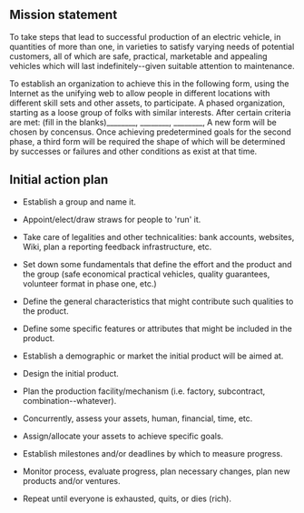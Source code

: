 ==Mission statement==

To take steps that lead to successful production of an electric vehicle, in quantities of more than one, in varieties to satisfy varying needs of potential customers, all of which are safe, practical, marketable and appealing vehicles which will last indefinitely--given suitable attention to maintenance.

To establish an organization to achieve this in the following form, using the Internet as the unifying web to allow people in different locations with different skill sets and other assets, to participate.  A phased organization, starting as a loose group of folks with similar interests.  After certain criteria are met: (fill in the blanks)________, ________, ________, A new form will be chosen by concensus.  Once achieving predetermined goals for the second phase, a third form will be required the shape of which will be determined by successes or failures and other conditions as exist at that time.

==Initial action plan==

*Establish a group and name it.

*Appoint/elect/draw straws for people to 'run' it.

*Take care of legalities and other technicalities: bank accounts, websites, Wiki, plan a reporting feedback infrastructure, etc.

*Set down some fundamentals that define the effort and the product and the group (safe economical practical vehicles, quality guarantees, volunteer format in phase one, etc.)

*Define the general characteristics that might contribute such qualities to the product.

*Define some specific features or attributes that might be included in the product.

*Establish a demographic or market the initial product will be aimed at.

*Design the initial product.

*Plan the production facility/mechanism (i.e. factory, subcontract, combination--whatever).

*Concurrently, assess your assets, human, financial, time, etc.

*Assign/allocate your assets to achieve specific goals.

*Establish milestones and/or deadlines by which to measure progress.

*Monitor process, evaluate progress, plan necessary changes, plan new products and/or ventures.

*Repeat until everyone is exhausted, quits, or dies (rich).